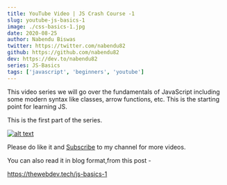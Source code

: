```yaml
---
title: YouTube Video | JS Crash Course -1
slug: youtube-js-basics-1
image: ./css-basics-1.jpg
date: 2020-08-25
author: Nabendu Biswas
twitter: https://twitter.com/nabendu82
github: https://github.com/nabendu82
dev: https://dev.to/nabendu82
series: JS-Basics
tags: ['javascript', 'beginners', 'youtube']
---
```


This video series  we will go over the fundamentals of JavaScript including some modern syntax like classes, arrow functions, etc. This is the starting point for learning JS.

This is the first part of the series.

<div className={styles.image__small}>

[![alt text](https://res.cloudinary.com/dxkxvfo2o/image/upload/v1598353548/JS-Basics-1_d0izlw.png)](https://youtu.be/H2bF0laN9AE "YouTube Basics -1")

</div>

Please do like it and [Subscribe](https://www.youtube.com/channel/UCRf7mazcufqZxd2pR3oQJuQ?sub_confirmation=1) to my channel for more videos.

You can also read it in blog format,from this post -

https://thewebdev.tech/js-basics-1

